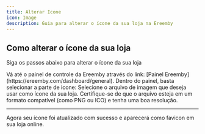 ```yaml
---
title: Alterar Icone
icon: Image
description: Guia para alterar o ícone da sua loja na Ereemby
---
```


## Como alterar o ícone da sua loja

Siga os passos abaixo para alterar o ícone  da sua loja

<Steps>
  <Step title="1. Acessar o painel de configurações">
    Vá até o painel de controle da Ereemby através do link: [Painel Ereemby](https://ereemby.com/dashboard/general).
  </Step>

  <Step title="2. Localizar a opção de alteração de ícone">
    Dentro do painel, basta selecionar a parte de icone:
    <ImageZoom 
      src="/docs/settings/icon.png" 
      alt="Opção de alteração de ícone" 
      width={600} 
      height={600} 
    />
  </Step>

  <Step title="3. Escolher uma nova imagem">
    Selecione o arquivo de imagem que deseja usar como ícone da sua loja. Certifique-se de que o arquivo esteja em um formato compatível (como PNG ou ICO) e tenha uma boa resolução.
  </Step>

</Steps>

--- 

Agora seu ícone foi atualizado com sucesso e aparecerá como favicon em sua loja online.
